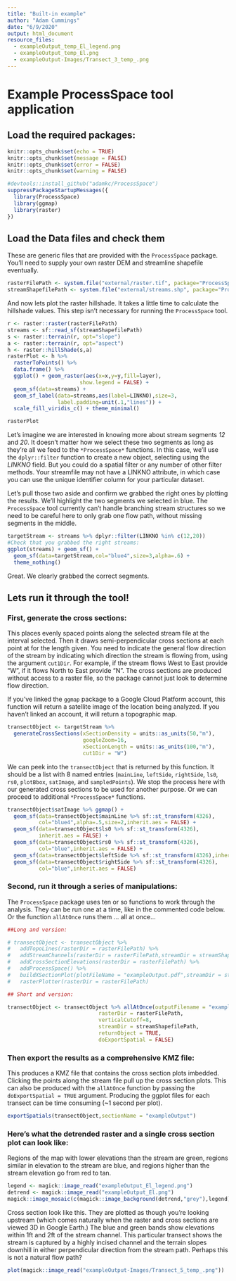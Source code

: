 ```yaml
---
title: "Built-in example"
author: "Adam Cummings"
date: "6/9/2020"
output: html_document
resource_files:
  - exampleOutput_temp_El_legend.png
  - exampleOutput_temp_El.png
  - exampleOutput-Images/Transect_3_temp_.png
---
```


# Example ProcessSpace tool application

## Load the required packages:

```r
knitr::opts_chunk$set(echo = TRUE)
knitr::opts_chunk$set(message = FALSE)
knitr::opts_chunk$set(error = FALSE)
knitr::opts_chunk$set(warning = FALSE)
```

```r
#devtools::install_github("adamkc/ProcessSpace")
suppressPackageStartupMessages({
  library(ProcessSpace)
  library(ggmap)
  library(raster)  
})

```

## Load the Data files and check them

These are generic files that are provided with the `ProcessSpace` package. You'll
need to supply your own raster DEM and streamline shapefile eventually.

```r
rasterFilePath <- system.file("external/raster.tif", package="ProcessSpace")
streamShapefilePath <- system.file("external/streams.shp", package="ProcessSpace")
```

And now lets plot the raster hillshade. It takes a little time to calculate the hillshade
values. This step isn't necessary for running the `ProcessSpace` tool.

```r
r <- raster::raster(rasterFilePath)
streams <- sf::read_sf(streamShapefilePath)
s <- raster::terrain(r, opt="slope")
a <- raster::terrain(r, opt="aspect")
h <- raster::hillShade(s,a)
rasterPlot <- h %>% 
  rasterToPoints() %>%
  data.frame() %>% 
  ggplot() + geom_raster(aes(x=x,y=y,fill=layer),
                       show.legend = FALSE) +
  geom_sf(data=streams) +
  geom_sf_label(data=streams,aes(label=LINKNO),size=3,
                label.padding=unit(.1,"lines")) +
  scale_fill_viridis_c() + theme_minimal() 

rasterPlot
```

Let's imagine we are interested in knowing more about stream segments *12* and *20*. It doesn't matter how we select these two segments as long as they're all we feed to the `*ProcessSpace*` functions. In this case, we'll use the `dplyr::filter` function to create a new object, selecting using the *LINKNO* field. But you could do a spatial filter or any number of other filter methods. Your streamfile may not have a LINKNO attribute, in which case you can use the unique identifier column for your particular dataset.

Let's pull those two aside and confirm we grabbed the right ones by plotting the results. We'll highlight the two segments we selected in blue. The `ProcessSpace` tool currently can't handle branching stream structures so we need to be careful here to only grab one flow path, without missing segments in the middle.

```r
targetStream <- streams %>% dplyr::filter(LINKNO %in% c(12,20)) 
#Check that you grabbed the right streams:
ggplot(streams) + geom_sf() +
  geom_sf(data=targetStream,col="blue4",size=3,alpha=.6) +
  theme_nothing()

```

Great. We clearly grabbed the correct segments.

## Lets run it through the tool!

### First, generate the cross sections:

This places evenly spaced points along the selected stream file at the interval
selected. Then it draws semi-perpendicular cross sections at each point at for the length given. You need to indicate the general flow direction of the stream by indicating which direction the stream is flowing from, using the argument `cut1Dir`. For example, if the stream flows West to East provide "W", if it flows North to East provide "N". The cross sections are produced without access to a raster file, so the package cannot just look to determine flow direction.

If you've linked the `ggmap` package to a Google Cloud Platform account, this function will return a satellite image of the location being analyzed. If you haven't linked an account, it will return a topographic map.

```r
transectObject <- targetStream %>%
  generateCrossSections(xSectionDensity = units::as_units(50,"m"),
                        googleZoom=16,
                        xSectionLength = units::as_units(100,"m"),
                        cut1Dir = "W")
```

We can peek into the `transectObject` that is returned by this function. It should be a list with 8 named entries (`mainLine`, `leftSide`, `rightSide`, `ls0`, `rs0`, `plotBbox`, `satImage`, and `sampledPoints`). We stop the process here with our generated cross sections to be used for another purpose. Or we can proceed to additional `*ProcessSpace*` functions.



```r
transectObject$satImage %>% ggmap() +
  geom_sf(data=transectObject$mainLine %>% sf::st_transform(4326), 
          col="blue4",alpha=.5,size=2,inherit.aes = FALSE) +
  geom_sf(data=transectObject$ls0 %>% sf::st_transform(4326),
          inherit.aes = FALSE) + 
  geom_sf(data=transectObject$rs0 %>% sf::st_transform(4326),
          col="blue",inherit.aes = FALSE) +    
  geom_sf(data=transectObject$leftSide %>% sf::st_transform(4326),inherit.aes = FALSE) + 
  geom_sf(data=transectObject$rightSide %>% sf::st_transform(4326),
          col="blue",inherit.aes = FALSE)
```

### Second, run it through a series of manipulations:

The `ProcessSpace` package uses ten or so functions to work through the analysis. They can be run one at a time, like in the commented code below. Or the function `allAtOnce` runs them ... all at once...

```r

##Long and version:

# transectObject <- transectObject %>%
#   addTopoLines(rasterDir = rasterFilePath) %>%
#   addStreamChannels(rasterDir = rasterFilePath,streamDir = streamShapefilePath) %>%
#   addCrossSectionElevations(rasterDir = rasterFilePath) %>%
#   addProcessSpace() %>%
#   buildXSectionPlot(plotFileName = "exampleOutput.pdf",streamDir = streamShapefilePath) %>%
#   rasterPlotter(rasterDir = rasterFilePath)

## Short and version:

transectObject <- transectObject %>% allAtOnce(outputFilename = "exampleOutput.pdf",
                             rasterDir = rasterFilePath,
                             verticalCutoff=8,
                             streamDir = streamShapefilePath,
                             returnObject = TRUE,
                             doExportSpatial = FALSE)
```

### Then export the results as a comprehensive KMZ file:

This produces a KMZ file that contains the cross section plots imbedded.  Clicking the points along the stream file pull up the cross section plots. This can also be produced with the `allAtOnce` function by passing the `doExportSpatial = TRUE` argument. Producing the ggplot files for each transect can be time consuming (~1 second per plot).

```r
exportSpatials(transectObject,sectionName = "exampleOutput")
```

### Here's what the detrended raster and a single cross section plot can look like:

Regions of the map with lower elevations than the stream are green, regions
similar in elevation to the stream are blue, and regions higher than the stream
elevation go from red to tan.

```r

legend <- magick::image_read("exampleOutput_El_legend.png")
detrend <- magick::image_read("exampleOutput_El.png")
magick::image_mosaic(c(magick::image_background(detrend,"grey"),legend))

```



Cross section look like this. They are plotted as though you're looking upstream
(which comes naturally when the raster and cross sections are viewed 3D in
Google Earth.) The blue and green bands show elevations within 1ft and 2ft of
the stream channel. This particular transect shows the stream is captured by a
highly incised channel and the terrain slopes downhill in either perpendicular
direction from the stream path. Perhaps this is not a natural flow path?

```r

plot(magick::image_read("exampleOutput-Images/Transect_5_temp_.png"))

```
